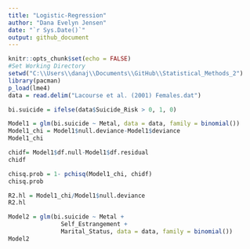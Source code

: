 ```yaml
---
title: "Logistic-Regression"
author: "Dana Evelyn Jensen"
date: "`r Sys.Date()`"
output: github_document
---
```


```r
knitr::opts_chunk$set(echo = FALSE)
#Set Working Directory
setwd("C:\\Users\\danaj\\Documents\\GitHub\\Statistical_Methods_2")
library(pacman)
p_load(lme4)
data = read.delim("Lacourse et al. (2001) Females.dat")
```


```r
bi.suicide = ifelse(data$Suicide_Risk > 0, 1, 0)

Model1 = glm(bi.suicide ~ Metal, data = data, family = binomial())
Model1_chi = Model1$null.deviance-Model1$deviance
Model1_chi

chidf= Model1$df.null-Model1$df.residual
chidf

chisq.prob = 1- pchisq(Model1_chi, chidf)
chisq.prob

R2.hl = Model1_chi/Model1$null.deviance
R2.hl

Model2 = glm(bi.suicide ~ Metal + 
               Self_Estrangement + 
               Marital_Status, data = data, family = binomial())
Model2
```

